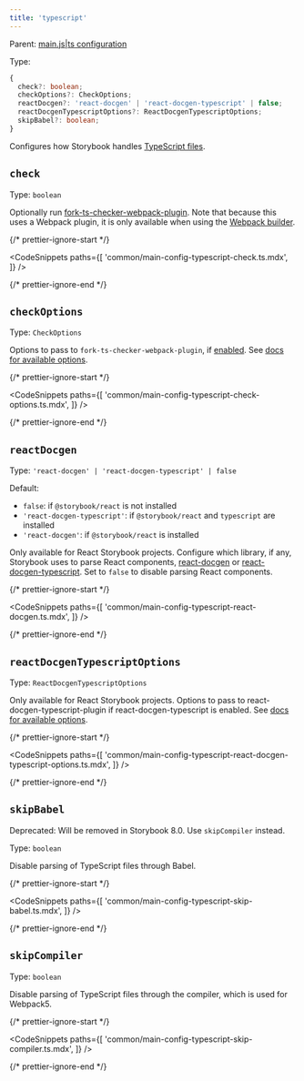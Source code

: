 ```yaml
---
title: 'typescript'
---
```


Parent: [main.js|ts configuration](./main-config.md)

Type:

```ts
{
  check?: boolean;
  checkOptions?: CheckOptions;
  reactDocgen?: 'react-docgen' | 'react-docgen-typescript' | false;
  reactDocgenTypescriptOptions?: ReactDocgenTypescriptOptions;
  skipBabel?: boolean;
}
```

Configures how Storybook handles [TypeScript files](../configure/typescript.md).

## `check`

Type: `boolean`

Optionally run [fork-ts-checker-webpack-plugin](https://github.com/TypeStrong/fork-ts-checker-webpack-plugin). Note that because this uses a Webpack plugin, it is only available when using the [Webpack builder](../builders/webpack.md).

{/* prettier-ignore-start */}

<CodeSnippets
  paths={[
    'common/main-config-typescript-check.ts.mdx',
  ]}
/>

{/* prettier-ignore-end */}

## `checkOptions`

Type: `CheckOptions`

Options to pass to `fork-ts-checker-webpack-plugin`, if [enabled](#check). See [docs for available options](https://github.com/TypeStrong/fork-ts-checker-webpack-plugin/blob/v4.1.6/README.md#options).

{/* prettier-ignore-start */}

<CodeSnippets
  paths={[
    'common/main-config-typescript-check-options.ts.mdx',
  ]}
/>

{/* prettier-ignore-end */}

## `reactDocgen`

Type: `'react-docgen' | 'react-docgen-typescript' | false`

Default:

- `false`: if `@storybook/react` is not installed
- `'react-docgen-typescript'`: if `@storybook/react` and `typescript` are installed
- `'react-docgen'`: if `@storybook/react` is installed

Only available for React Storybook projects. Configure which library, if any, Storybook uses to parse React components, [react-docgen](https://github.com/reactjs/react-docgen) or [react-docgen-typescript](https://github.com/styleguidist/react-docgen-typescript). Set to `false` to disable parsing React components.

{/* prettier-ignore-start */}

<CodeSnippets
  paths={[
    'common/main-config-typescript-react-docgen.ts.mdx',
  ]}
/>

{/* prettier-ignore-end */}

## `reactDocgenTypescriptOptions`

Type: `ReactDocgenTypescriptOptions`

Only available for React Storybook projects. Options to pass to react-docgen-typescript-plugin if react-docgen-typescript is enabled. See [docs for available options](https://github.com/hipstersmoothie/react-docgen-typescript-plugin).

{/* prettier-ignore-start */}

<CodeSnippets
  paths={[
    'common/main-config-typescript-react-docgen-typescript-options.ts.mdx',
  ]}
/>

{/* prettier-ignore-end */}

## `skipBabel`

Deprecated: Will be removed in Storybook 8.0. Use `skipCompiler` instead.

Type: `boolean`

Disable parsing of TypeScript files through Babel.

{/* prettier-ignore-start */}

<CodeSnippets
  paths={[
    'common/main-config-typescript-skip-babel.ts.mdx',
  ]}
/>

{/* prettier-ignore-end */}

## `skipCompiler`

Type: `boolean`

Disable parsing of TypeScript files through the compiler, which is used for Webpack5.

{/* prettier-ignore-start */}

<CodeSnippets
  paths={[
    'common/main-config-typescript-skip-compiler.ts.mdx',
  ]}
/>

{/* prettier-ignore-end */}
